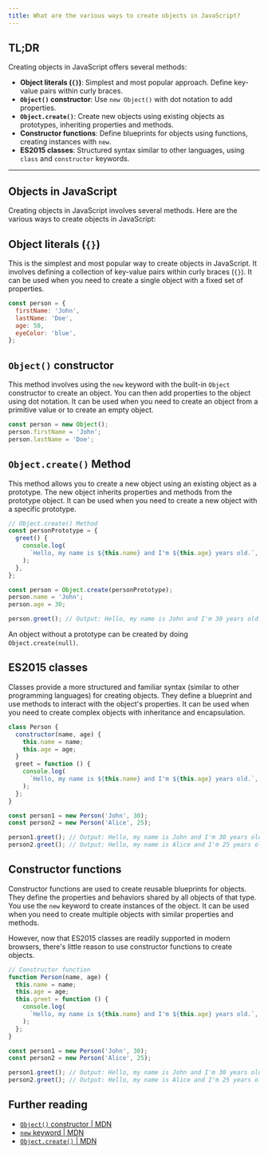 ```yaml
---
title: What are the various ways to create objects in JavaScript?
---
```


## TL;DR

Creating objects in JavaScript offers several methods:

- **Object literals (`{}`)**: Simplest and most popular approach. Define key-value pairs within curly braces.
- **`Object()` constructor**: Use `new Object()` with dot notation to add properties.
- **`Object.create()`**: Create new objects using existing objects as prototypes, inheriting properties and methods.
- **Constructor functions**: Define blueprints for objects using functions, creating instances with `new`.
- **ES2015 classes**: Structured syntax similar to other languages, using `class` and `constructor` keywords.

---

## Objects in JavaScript

Creating objects in JavaScript involves several methods. Here are the various ways to create objects in JavaScript:

## Object literals (`{}`)

This is the simplest and most popular way to create objects in JavaScript. It involves defining a collection of key-value pairs within curly braces (`{}`). It can be used when you need to create a single object with a fixed set of properties.

```js
const person = {
  firstName: 'John',
  lastName: 'Doe',
  age: 50,
  eyeColor: 'blue',
};
```

## `Object()` constructor

This method involves using the `new` keyword with the built-in `Object` constructor to create an object. You can then add properties to the object using dot notation. It can be used when you need to create an object from a primitive value or to create an empty object.

```js
const person = new Object();
person.firstName = 'John';
person.lastName = 'Doe';
```

## `Object.create()` Method

This method allows you to create a new object using an existing object as a prototype. The new object inherits properties and methods from the prototype object. It can be used when you need to create a new object with a specific prototype.

```js
// Object.create() Method
const personPrototype = {
  greet() {
    console.log(
      `Hello, my name is ${this.name} and I'm ${this.age} years old.`,
    );
  },
};

const person = Object.create(personPrototype);
person.name = 'John';
person.age = 30;

person.greet(); // Output: Hello, my name is John and I'm 30 years old.
```

An object without a prototype can be created by doing `Object.create(null)`.

## ES2015 classes

Classes provide a more structured and familiar syntax (similar to other programming languages) for creating objects. They define a blueprint and use methods to interact with the object's properties. It can be used when you need to create complex objects with inheritance and encapsulation.

```js
class Person {
  constructor(name, age) {
    this.name = name;
    this.age = age;
  }
  greet = function () {
    console.log(
      `Hello, my name is ${this.name} and I'm ${this.age} years old.`,
    );
  };
}

const person1 = new Person('John', 30);
const person2 = new Person('Alice', 25);

person1.greet(); // Output: Hello, my name is John and I'm 30 years old.
person2.greet(); // Output: Hello, my name is Alice and I'm 25 years old.
```

## Constructor functions

Constructor functions are used to create reusable blueprints for objects. They define the properties and behaviors shared by all objects of that type. You use the `new` keyword to create instances of the object. It can be used when you need to create multiple objects with similar properties and methods.

However, now that ES2015 classes are readily supported in modern browsers, there's little reason to use constructor functions to create objects.

```js
// Constructor function
function Person(name, age) {
  this.name = name;
  this.age = age;
  this.greet = function () {
    console.log(
      `Hello, my name is ${this.name} and I'm ${this.age} years old.`,
    );
  };
}

const person1 = new Person('John', 30);
const person2 = new Person('Alice', 25);

person1.greet(); // Output: Hello, my name is John and I'm 30 years old.
person2.greet(); // Output: Hello, my name is Alice and I'm 25 years old.
```

## Further reading

- [`Object()` constructor | MDN](https://developer.mozilla.org/en-US/docs/Web/JavaScript/Reference/Global_Objects/Object/Object)
- [`new` keyword | MDN](https://developer.mozilla.org/en-US/docs/Web/JavaScript/Reference/Operators/new)
- [`Object.create()` | MDN](https://developer.mozilla.org/en-US/docs/Web/JavaScript/Reference/Global_Objects/Object/create)
